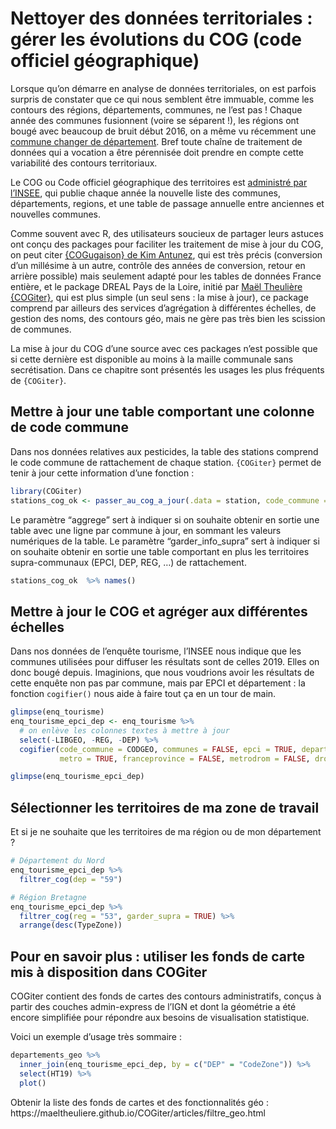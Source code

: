 # Nettoyer des données territoriales : gérer les évolutions du COG (code officiel géographique) 

Lorsque qu'on démarre en analyse de données territoriales, on est parfois surpris de constater que ce qui nous semblent être immuable, comme les contours des régions, départements, communes, ne l'est pas ! 
Chaque année des communes fusionnent (voire se séparent !), les régions ont bougé avec beaucoup de bruit début 2016, on a même vu récemment une [commune changer de département](https://fr.wikipedia.org/wiki/Freign%C3%A9). 
Bref toute chaîne de traitement de données qui a vocation a être pérennisée doit prendre en compte cette variabilité des contours territoriaux. 

Le COG ou Code officiel géographique des territoires est [administré par l'INSEE](https://www.insee.fr/fr/information/2560452), qui publie chaque année la nouvelle liste des communes, départements, regions, et une table de passage annuelle entre anciennes et nouvelles communes. 

Comme souvent avec R, des utilisateurs soucieux de partager leurs astuces ont conçu des packages pour faciliter les traitement de mise à jour du COG, on peut citer [{COGugaison} de Kim Antunez](https://antuki.github.io/COGugaison/), qui est très précis (conversion d'un millésime à un autre, contrôle des années de conversion, retour en arrière possible) mais seulement adapté pour les tables de données France entière, et le package DREAL Pays de la Loire, initié par [Maël Theulière {COGiter}](https://maeltheuliere.github.io/COGiter/), qui est plus simple (un seul sens : la mise à jour), ce package comprend par ailleurs des services d'agrégation à différentes échelles, de gestion des noms, des contours géo, mais ne gère pas très bien les scission de communes. 

La mise à jour du COG d'une source avec ces packages n'est possible que si cette dernière est disponible au moins à la maille communale sans secrétisation. 
Dans ce chapitre sont présentés les usages les plus fréquents de `{COGiter}`.


## Mettre à jour une table comportant une colonne de code commune

Dans nos données relatives aux pesticides, la table des stations comprend le code commune de rattachement de chaque station.
`{COGiter}` permet de tenir à jour cette information d'une fonction :

```r
library(COGiter)
stations_cog_ok <- passer_au_cog_a_jour(.data = station, code_commune = code_commune, aggrege = FALSE, garder_info_supra = TRUE)

```

Le paramètre "aggrege" sert à indiquer si on souhaite obtenir en sortie une table avec une ligne par commune à jour, en sommant les valeurs numériques de la table.
Le paramètre "garder_info_supra" sert à indiquer si on souhaite obtenir en sortie une table comportant en plus les territoires supra-communaux (EPCI, DEP, REG, ...) de rattachement.
```r
stations_cog_ok  %>% names()
```

## Mettre à jour le COG et agréger aux différentes échelles

Dans nos données de l'enquête tourisme, l'INSEE nous indique que les communes utilisées pour diffuser les résultats sont de celles 2019. Elles on donc bougé depuis.
Imaginions, que nous voudrions avoir les résultats de cette enquête non pas par commune, mais par EPCI et département : la fonction `cogifier()` nous aide à faire tout ça en un tour de main.

```r
glimpse(enq_tourisme)
enq_tourisme_epci_dep <- enq_tourisme %>% 
  # on enlève les colonnes textes à mettre à jour
  select(-LIBGEO, -REG, -DEP) %>% 
  cogifier(code_commune = CODGEO, communes = FALSE, epci = TRUE, departements = TRUE, regions = FALSE, 
           metro = TRUE, franceprovince = FALSE, metrodrom = FALSE, drom = TRUE, na.rm = FALSE)

glimpse(enq_tourisme_epci_dep)
```

## Sélectionner les territoires de ma zone de travail
Et si je ne souhaite que les territoires de ma région ou de mon département ?

```r
# Département du Nord
enq_tourisme_epci_dep %>% 
  filtrer_cog(dep = "59")

# Région Bretagne
enq_tourisme_epci_dep %>% 
  filtrer_cog(reg = "53", garder_supra = TRUE) %>% 
  arrange(desc(TypeZone))
```

## Pour en savoir plus : utiliser les fonds de carte mis à disposition dans COGiter
COGiter contient des fonds de cartes des contours administratifs, conçus à partir des couches admin-express de l'IGN et dont la géométrie a été encore simplifiée pour répondre aux besoins de visualisation statistique.

Voici un exemple d'usage très sommaire : 
```r
departements_geo %>% 
  inner_join(enq_tourisme_epci_dep, by = c("DEP" = "CodeZone")) %>% 
  select(HT19) %>% 
  plot()

```


Obtenir la liste des fonds de cartes et des fonctionnalités géo : https://maeltheuliere.github.io/COGiter/articles/filtre_geo.html

